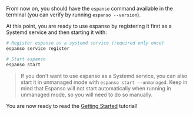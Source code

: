 From now on, you should have the `espanso` command available in the terminal (you can verify by running `espanso --version`).

At this point, you are ready to use espanso by registering it first as a Systemd service and then starting it with:

```bash
# Register espanso as a systemd service (required only once)
espanso service register

# Start espanso
espanso start
```

> If you don't want to use espanso as a Systemd service, you can also start it in unmanaged mode with `espanso start --unmanaged`. Keep in mind that Espanso will not start automatically when running in unmanaged mode, so you will need to do so manually.

You are now ready to read the [Getting Started](../../get-started) tutorial!
